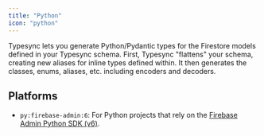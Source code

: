 ```yaml
---
title: "Python"
icon: "python"
---
```


Typesync lets you generate Python/Pydantic types for the Firestore models defined in your Typesync schema. First, Typesync "flattens" your schema, creating new aliases for inline types defined within. It then generates the classes, enums, aliases, etc. including encoders and decoders.

## Platforms

- `py:firebase-admin:6`: For Python projects that rely on the [Firebase Admin Python SDK (v6)](https://github.com/firebase/firebase-admin-python).
